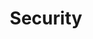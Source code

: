 ---
title: "Security"
slug: "docs/security"

hidden: true
createdAt: "Wed Sep 14 2022 22:54:55 GMT+0000 (Coordinated Universal Time)"
updatedAt: "Mon Oct 23 2023 14:40:59 GMT+0000 (Coordinated Universal Time)"
type: "link"
link_url: "https://cohere.ai/security"
---